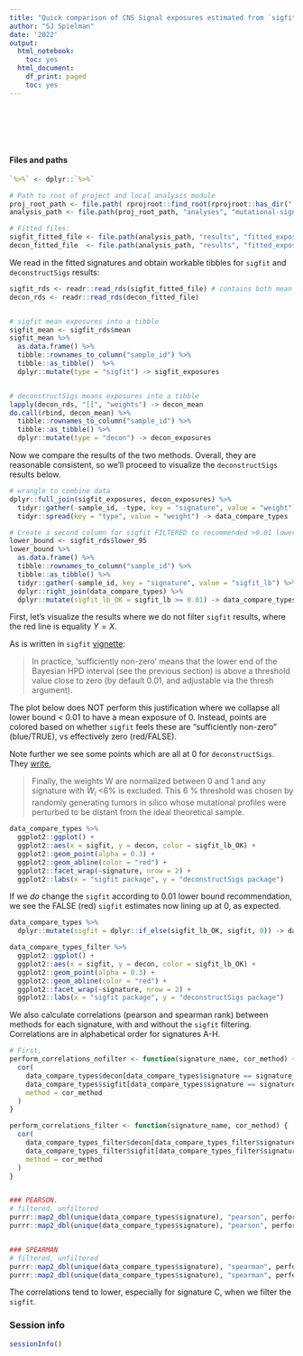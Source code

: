```yaml
---
title: "Quick comparison of CNS Signal exposures estimated from `sigfit` and `deconstructSigs`"
author: "SJ Spielman"
date: '2022'
output:
  html_notebook:
    toc: yes
  html_document:
    df_print: paged
    toc: yes
---
```


<br><br><br><br>

#### Files and paths


```r
`%>%` <- dplyr::`%>%`

# Path to root of project and local analysis module
proj_root_path <- file.path( rprojroot::find_root(rprojroot::has_dir(".git")) )
analysis_path <- file.path(proj_root_path, "analyses", "mutational-signatures")

# Fitted files:
sigfit_fitted_file <- file.path(analysis_path, "results", "fitted_exposures_signal-cns_sigfit.rds")
decon_fitted_file  <- file.path(analysis_path, "results", "fitted_exposures_signal-cns-deconstructSigs.RDS")

```






We read in the fitted signatures and obtain workable tibbles for `sigfit` and `deconstructSigs` results:

```r

sigfit_rds <- readr::read_rds(sigfit_fitted_file) # contains both mean and lower/upper bounds
decon_rds <- readr::read_rds(decon_fitted_file)


# sigfit mean exposures into a tibble
sigfit_mean <- sigfit_rds$mean
sigfit_mean %>%
  as.data.frame() %>%
  tibble::rownames_to_column("sample_id") %>%
  tibble::as_tibble()  %>%
  dplyr::mutate(type = "sigfit") -> sigfit_exposures


# deconstructSigs means exposures into a tibble
lapply(decon_rds, "[[", "weights") -> decon_mean
do.call(rbind, decon_mean) %>%
  tibble::rownames_to_column("sample_id") %>%
  tibble::as_tibble() %>%
  dplyr::mutate(type = "decon") -> decon_exposures
```



Now we compare the results of the two methods. Overall, they are reasonable consistent, so we'll proceed to visualize the `deconstructSigs` results below.

```r

# wrangle to combine data
dplyr::full_join(sigfit_exposures, decon_exposures) %>%
  tidyr::gather(-sample_id, -type, key = "signature", value = "weight") %>%
  tidyr::spread(key = "type", value = "weight") -> data_compare_types

# Create a second column for sigfit FILTERED to recommended >0.01 lower bound
lower_bound <- sigfit_rds$lower_95 
lower_bound %>%
  as.data.frame() %>%
  tibble::rownames_to_column("sample_id") %>%
  tibble::as_tibble() %>%
  tidyr::gather(-sample_id, key = "signature", value = "sigfit_lb") %>%
  dplyr::right_join(data_compare_types) %>%
  dplyr::mutate(sigfit_lb_OK = sigfit_lb >= 0.01) -> data_compare_types

```



First, let's visualize the results where we do not filter `sigfit` results, where the red line is equality $Y=X$.

As is written in `sigfit` [vignette](https://rdrr.io/github/kgori/sigfit/f/vignettes/sigfit_vignette.Rmd):

> In practice, ‘sufficiently non-zero’ means that the lower end of the Bayesian HPD interval (see the previous section) is above a threshold value close to zero (by default 0.01, and adjustable via the thresh argument).

The plot below does NOT perform this justification where we collapse all lower bound < 0.01 to have a mean exposure of 0. Instead, points are colored based on whether `sigfit` feels these are "sufficiently non-zero" (blue/TRUE), vs effectively zero (red/FALSE). 

Note further we see some points which are all at 0 for `deconstructSigs`. They [write](https://genomebiology.biomedcentral.com/articles/10.1186/s13059-016-0893-4), 

> Finally, the weights W are normalized between 0 and 1 and any signature with $W_i$ <6% is excluded. This 6 % threshold was chosen by randomly generating tumors in silico whose mutational profiles were perturbed to be distant from the ideal theoretical sample. 

```r

data_compare_types %>%
  ggplot2::ggplot() + 
  ggplot2::aes(x = sigfit, y = decon, color = sigfit_lb_OK) + 
  ggplot2::geom_point(alpha = 0.3) +
  ggplot2::geom_abline(color = "red") + 
  ggplot2::facet_wrap(~signature, nrow = 2) + 
  ggplot2::labs(x = "sigfit package", y = "deconstructSigs package")

```

If we _do_ change the `sigfit` according to 0.01 lower bound recommendation, we see the FALSE (red) `sigfit` estimates now lining up at 0, as expected.

```r

data_compare_types %>%
  dplyr::mutate(sigfit = dplyr::if_else(sigfit_lb_OK, sigfit, 0)) -> data_compare_types_filter

data_compare_types_filter %>%
  ggplot2::ggplot() + 
  ggplot2::aes(x = sigfit, y = decon, color = sigfit_lb_OK) + 
  ggplot2::geom_point(alpha = 0.3) +
  ggplot2::geom_abline(color = "red") + 
  ggplot2::facet_wrap(~signature, nrow = 2) + 
  ggplot2::labs(x = "sigfit package", y = "deconstructSigs package")

```




We also calculate correlations (pearson and spearman rank) between methods for each signature, with and without the `sigfit` filtering. Correlations are in alphabetical order for signatures A-H.

```r

# First, 
perform_correlations_nofilter <- function(signature_name, cor_method) {
  cor(
    data_compare_types$decon[data_compare_types$signature == signature_name],
    data_compare_types$sigfit[data_compare_types$signature == signature_name], 
    method = cor_method
  )
}

perform_correlations_filter <- function(signature_name, cor_method) {
  cor(
    data_compare_types_filter$decon[data_compare_types_filter$signature == signature_name],
    data_compare_types_filter$sigfit[data_compare_types_filter$signature == signature_name], 
    method = cor_method
  )
}


### PEARSON.
# filtered, unfiltered
purrr::map2_dbl(unique(data_compare_types$signature), "pearson", perform_correlations_filter)
purrr::map2_dbl(unique(data_compare_types$signature), "pearson", perform_correlations_nofilter)


### SPEARMAN
# filtered, unfiltered
purrr::map2_dbl(unique(data_compare_types$signature), "spearman", perform_correlations_filter)
purrr::map2_dbl(unique(data_compare_types$signature), "spearman", perform_correlations_nofilter)

```


The correlations tend to lower, especially for signature C, when we filter the `sigfit`. 

### Session info

```r
sessionInfo()
```